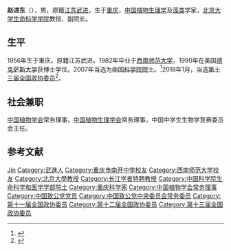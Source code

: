 {{Infobox person
| 姓名     = 赵进东
| 图像     = 
| 图像说明 = 
| 出生日期 = 1956年11月
| 出生地   = {{CHN}}[[重庆市|重庆市]]
| 死亡日期 = <!-- {{Death date and age|YYYY|MM|DD|YYYY|MM|DD}}（死亡在前，出生在后） -->
| 死亡地   = 
| 国籍       = {{PRC}}
| 籍贯       = [[江苏|江苏]][[武进|武进]]
| 别名     = 
| 知名于   = 
| 职业     = 植物生理学及藻类学家
| 母校 = [[西南师范大学|西南师范大学]]
}}

'''赵进东'''（{{bd|1956年|11月||}}），男，原籍[[江苏|江苏]][[武进|武进]]，生于[[重庆|重庆]]，[[中华人民共和国|中国]][[植物生理学|植物生理学]]及[[藻类|藻类]]学家，[[北京大学生命科学学院|北京大学生命科学学院]]教授、副院长。

== 生平 ==
1956年生于重庆，原籍江苏武进。1982年毕业于[[西南师范大学|西南师范大学]]，1990年在美国[[德克萨斯大学|德克萨斯大学]]获博士学位。2007年当选为[[中国科学院院士|中国科学院院士]]。<ref>{{Cite web |url=http://sourcedb.cas.cn/sourcedb_ad_cas/zw2/ysxx/smkxhyxxb/ |title=中国科学院学部与院士·院士信息·生命科学和医学学部·赵进东 |access-date=2012-03-29 |archive-date=2013-12-16 |archive-url=https://web.archive.org/web/20131216133759/http://sourcedb.cas.cn/sourcedb_ad_cas/zw2/ysxx/smkxhyxxb/ |dead-url=yes }}</ref>2018年1月，当选[[中国人民政治协商会议第十三届全国委员会委员名单|第十三届全国政协委员]]<ref>{{Cite web|url=http://sports.163.com/18/0126/06/D92BRKK400051C89.html|title=中国人民政治协商会议第十三届全国委员会委员名单|accessdate=2018-01-26|last=|work=网易|archive-url=https://web.archive.org/web/20180127143232/http://sports.163.com/18/0126/06/D92BRKK400051C89.html|archive-date=2018-01-27|dead-url=yes}}</ref>。

== 社会兼职 ==
[[中国植物学会|中国植物学会]]常务理事，[[中国植物生理学会|中国植物生理学会]]常务理事，中国中学生生物学竞赛委员会主任。

== 参考文献 ==
{{reflist}}

{{第三批“长江学者奖励计划”特聘教授}}
{{中国科学院生命科学和医学学部院士}}
{{Navboxes
| title  = 赵进东在[[中国植物学会|中国植物学会]]的职务
| list1  =
{{中国植物学会第十四届理事会}}
{{中国植物学会第十五届理事会}}
}}
{{Navboxes
| title  = 赵进东在[[中国致公党|中国致公党]]的职务
| list1  =
{{中国致公党第十三届中央委员会}}
{{中国致公党第十四届中央委员会}}
{{中国致公党第十五届中央委员会}}
}}
{{Navboxes
| title  = 赵进东在[[中华全国归国华侨联合会|中华全国归国华侨联合会]]的职务
| list1  =
{{中华全国归国华侨联合会第十届委员会}}
}}

{{Authority control}}

{{DEFAULTSORT:Zhao赵}}
[[Category:赵姓|Jin]]
[[Category:武進人|Category:武進人]]
[[Category:重庆市南开中学校友|Category:重庆市南开中学校友]]
[[Category:西南师范大学校友|Category:西南师范大学校友]]
[[Category:北京大學教授|Category:北京大學教授]]
[[Category:长江学者特聘教授|Category:长江学者特聘教授]]
[[Category:中国科学院生命科学和医学学部院士|Category:中国科学院生命科学和医学学部院士]]
[[Category:重庆科学家|Category:重庆科学家]]
[[Category:中国植物学会常务理事|Category:中国植物学会常务理事]]
[[Category:中国致公党党员|Category:中国致公党党员]]
[[Category:中国致公党中央委员会常务委员|Category:中国致公党中央委员会常务委员]]
[[Category:第十一届全国政协委员|Category:第十一届全国政协委员]]
[[Category:第十二届全国政协委员|Category:第十二届全国政协委员]]
[[Category:第十三届全国政协委员|Category:第十三届全国政协委员]]